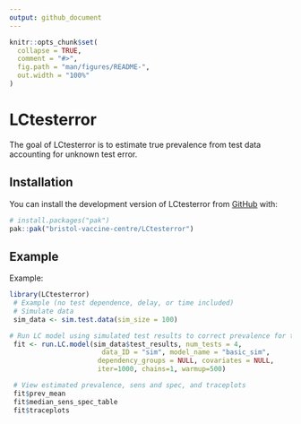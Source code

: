 ```yaml
---
output: github_document
---
```


<!-- README.md is generated from README.Rmd. Please edit that file -->

```r
knitr::opts_chunk$set(
  collapse = TRUE,
  comment = "#>",
  fig.path = "man/figures/README-",
  out.width = "100%"
)
```

# LCtesterror

<!-- badges: start -->

<!-- badges: end -->

The goal of LCtesterror is to estimate true prevalence from test data accounting for unknown test error.

## Installation

You can install the development version of LCtesterror from [GitHub](https://github.com/) with:

``` r
# install.packages("pak")
pak::pak("bristol-vaccine-centre/LCtesterror")
```
<!-- Need to render `README.Rmd` regularly, to keep `README.md` up-to-date. `devtools::build_readme()` is handy for this. 
If adding plots need to commit and push resulting figure files, so they display on GitHub and CRAN.
-->

## Example

Example:

```r
library(LCtesterror)
 # Example (no test dependence, delay, or time included)
 # Simulate data
 sim_data <- sim.test.data(sim_size = 100)

# Run LC model using simulated test results to correct prevalence for test error
 fit <- run.LC.model(sim_data$test_results, num_tests = 4,
                       data_ID = "sim", model_name = "basic_sim",
                      dependency_groups = NULL, covariates = NULL,
                      iter=1000, chains=1, warmup=500)

 # View estimated prevalence, sens and spec, and traceplots
 fit$prev_mean
 fit$median_sens_spec_table
 fit$traceplots
```



